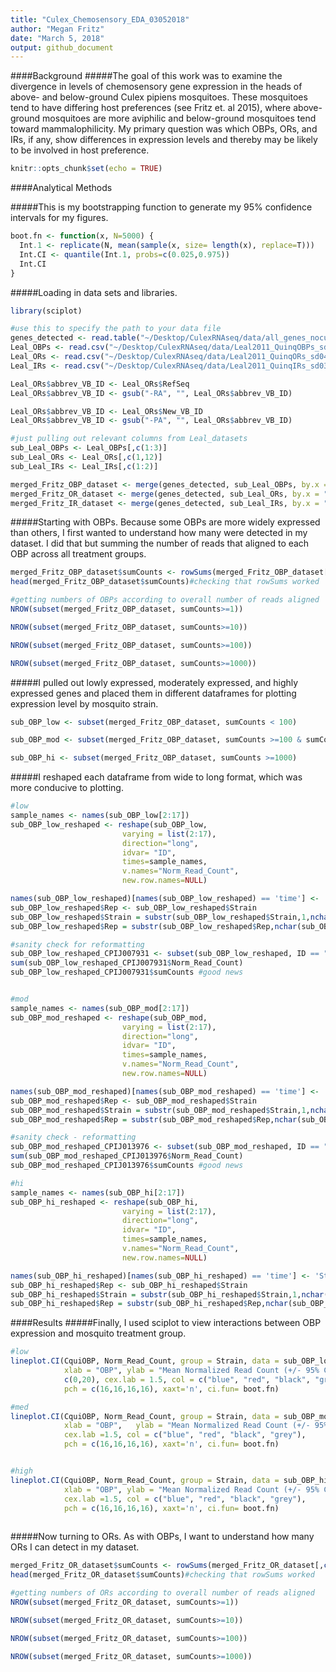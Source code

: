 ```yaml
---
title: "Culex_Chemosensory_EDA_03052018"
author: "Megan Fritz"
date: "March 5, 2018"
output: github_document
---
```


####Background
#####The goal of this work was to examine the divergence in levels of chemosensory gene expression in the heads of above- and below-ground Culex pipiens mosquitoes.  These mosquitoes tend to have differing host preferences (see Fritz et. al 2015), where above-ground mosquitoes are more aviphilic and below-ground mosquitoes tend toward mammalophilicity. My primary question was which OBPs, ORs, and IRs, if any, show differences in expression levels and thereby may be likely to be involved in host preference.  

```r
knitr::opts_chunk$set(echo = TRUE)
```


####Analytical Methods

#####This is my bootstrapping function to generate my 95% confidence intervals for my figures.
```r

boot.fn <- function(x, N=5000) {
  Int.1 <- replicate(N, mean(sample(x, size= length(x), replace=T)))
  Int.CI <- quantile(Int.1, probs=c(0.025,0.975))
  Int.CI
}

```


#####Loading in data sets and libraries.
```r

library(sciplot)

#use this to specify the path to your data file
genes_detected <- read.table("~/Desktop/CulexRNAseq/data/all_genes_nocutoff_norm_counts.txt", header = T)
Leal_OBPs <- read.csv("~/Desktop/CulexRNAseq/data/Leal2011_QuinqOBPs_sd01.csv", header = T)
Leal_ORs <- read.csv("~/Desktop/CulexRNAseq/data/Leal2011_QuinqORs_sd04.csv", header = T)
Leal_IRs <- read.csv("~/Desktop/CulexRNAseq/data/Leal2011_QuinqIRs_sd03.csv", header = T)

Leal_ORs$abbrev_VB_ID <- Leal_ORs$RefSeq
Leal_ORs$abbrev_VB_ID <- gsub("-RA", "", Leal_ORs$abbrev_VB_ID)

Leal_ORs$abbrev_VB_ID <- Leal_ORs$New_VB_ID
Leal_ORs$abbrev_VB_ID <- gsub("-PA", "", Leal_ORs$abbrev_VB_ID)

#just pulling out relevant columns from Leal_datasets
sub_Leal_OBPs <- Leal_OBPs[,c(1:3)]
sub_Leal_ORs <- Leal_ORs[,c(1,12)]
sub_Leal_IRs <- Leal_IRs[,c(1:2)]

merged_Fritz_OBP_dataset <- merge(genes_detected, sub_Leal_OBPs, by.x = "ID", by.y = "VectorBase_ID")
merged_Fritz_OR_dataset <- merge(genes_detected, sub_Leal_ORs, by.x = "ID", by.y = "abbrev_VB_ID")
merged_Fritz_IR_dataset <- merge(genes_detected, sub_Leal_IRs, by.x = "ID", by.y = "VectorBase_ID")


```

#####Starting with OBPs. Because some OBPs are more widely expressed than others, I first wanted to understand how many were detected in my dataset.  I did that but summing the number of reads that aligned to each OBP across all treatment groups. 

```r

merged_Fritz_OBP_dataset$sumCounts <- rowSums(merged_Fritz_OBP_dataset[,c(2:17)])
head(merged_Fritz_OBP_dataset$sumCounts)#checking that rowSums worked

#getting numbers of OBPs according to overall number of reads aligned
NROW(subset(merged_Fritz_OBP_dataset, sumCounts>=1))

NROW(subset(merged_Fritz_OBP_dataset, sumCounts>=10))

NROW(subset(merged_Fritz_OBP_dataset, sumCounts>=100))

NROW(subset(merged_Fritz_OBP_dataset, sumCounts>=1000))

```

#####I pulled out lowly expressed, moderately expressed, and highly expressed genes and placed them in different dataframes for plotting expression level by mosquito strain.

```r

sub_OBP_low <- subset(merged_Fritz_OBP_dataset, sumCounts < 100)

sub_OBP_mod <- subset(merged_Fritz_OBP_dataset, sumCounts >=100 & sumCounts < 1000)

sub_OBP_hi <- subset(merged_Fritz_OBP_dataset, sumCounts >=1000)

```


#####I reshaped each dataframe from wide to long format, which was more conducive to plotting.

```r
#low
sample_names <- names(sub_OBP_low[2:17])
sub_OBP_low_reshaped <- reshape(sub_OBP_low, 
                         varying = list(2:17),
                         direction="long",
                         idvar= "ID",
                         times=sample_names,
                         v.names="Norm_Read_Count",
                         new.row.names=NULL)

names(sub_OBP_low_reshaped)[names(sub_OBP_low_reshaped) == 'time'] <- 'Strain'
sub_OBP_low_reshaped$Rep <- sub_OBP_low_reshaped$Strain
sub_OBP_low_reshaped$Strain = substr(sub_OBP_low_reshaped$Strain,1,nchar(sub_OBP_low_reshaped$Strain)-1)
sub_OBP_low_reshaped$Rep = substr(sub_OBP_low_reshaped$Rep,nchar(sub_OBP_low_reshaped$Rep),nchar(sub_OBP_low_reshaped$Rep))

#sanity check for reformatting
sub_OBP_low_reshaped_CPIJ007931 <- subset(sub_OBP_low_reshaped, ID == "CPIJ007931")
sum(sub_OBP_low_reshaped_CPIJ007931$Norm_Read_Count)
sub_OBP_low_reshaped_CPIJ007931$sumCounts #good news


#mod
sample_names <- names(sub_OBP_mod[2:17])
sub_OBP_mod_reshaped <- reshape(sub_OBP_mod, 
                         varying = list(2:17),
                         direction="long",
                         idvar= "ID",
                         times=sample_names,
                         v.names="Norm_Read_Count",
                         new.row.names=NULL)

names(sub_OBP_mod_reshaped)[names(sub_OBP_mod_reshaped) == 'time'] <- 'Strain'
sub_OBP_mod_reshaped$Rep <- sub_OBP_mod_reshaped$Strain
sub_OBP_mod_reshaped$Strain = substr(sub_OBP_mod_reshaped$Strain,1,nchar(sub_OBP_mod_reshaped$Strain)-1)
sub_OBP_mod_reshaped$Rep = substr(sub_OBP_mod_reshaped$Rep,nchar(sub_OBP_mod_reshaped$Rep),nchar(sub_OBP_mod_reshaped$Rep))

#sanity check - reformatting
sub_OBP_mod_reshaped_CPIJ013976 <- subset(sub_OBP_mod_reshaped, ID == "CPIJ013976")
sum(sub_OBP_mod_reshaped_CPIJ013976$Norm_Read_Count)
sub_OBP_mod_reshaped_CPIJ013976$sumCounts #good news

#hi
sample_names <- names(sub_OBP_hi[2:17])
sub_OBP_hi_reshaped <- reshape(sub_OBP_hi, 
                         varying = list(2:17),
                         direction="long",
                         idvar= "ID",
                         times=sample_names,
                         v.names="Norm_Read_Count",
                         new.row.names=NULL)

names(sub_OBP_hi_reshaped)[names(sub_OBP_hi_reshaped) == 'time'] <- 'Strain'
sub_OBP_hi_reshaped$Rep <- sub_OBP_hi_reshaped$Strain
sub_OBP_hi_reshaped$Strain = substr(sub_OBP_hi_reshaped$Strain,1,nchar(sub_OBP_hi_reshaped$Strain)-1)
sub_OBP_hi_reshaped$Rep = substr(sub_OBP_hi_reshaped$Rep,nchar(sub_OBP_hi_reshaped$Rep),nchar(sub_OBP_hi_reshaped$Rep))

```

####Results
#####Finally, I used sciplot to view interactions between OBP expression and mosquito treatment group. 

```r

#low
lineplot.CI(CquiOBP, Norm_Read_Count, group = Strain, data = sub_OBP_low_reshaped, type = "p", cex = 1.5,
            xlab = "OBP", ylab = "Mean Normalized Read Count (+/- 95% CIs)", ylim =
            c(0,20), cex.lab = 1.5, col = c("blue", "red", "black", "grey"), 
            pch = c(16,16,16,16), xaxt='n', ci.fun= boot.fn)

#med
lineplot.CI(CquiOBP, Norm_Read_Count, group = Strain, data = sub_OBP_mod_reshaped, type = "p", cex = 1.5,
            xlab = "OBP",   ylab = "Mean Normalized Read Count (+/- 95% CIs)", ylim = c(0,200), 
            cex.lab =1.5, col = c("blue", "red", "black", "grey"), 
            pch = c(16,16,16,16), xaxt='n', ci.fun= boot.fn)


#high
lineplot.CI(CquiOBP, Norm_Read_Count, group = Strain, data = sub_OBP_hi_reshaped, type = "p", cex = 1.5,
            xlab = "OBP", ylab = "Mean Normalized Read Count (+/- 95% CIs)", ylim = c(0,6200), 
            cex.lab =1.5, col = c("blue", "red", "black", "grey"), 
            pch = c(16,16,16,16), xaxt='n', ci.fun= boot.fn)
            
```

#####Now turning to ORs. As with OBPs, I want to understand how many ORs I can detect in my dataset. 

```r

merged_Fritz_OR_dataset$sumCounts <- rowSums(merged_Fritz_OR_dataset[,c(2:17)])
head(merged_Fritz_OR_dataset$sumCounts)#checking that rowSums worked

#getting numbers of ORs according to overall number of reads aligned
NROW(subset(merged_Fritz_OR_dataset, sumCounts>=1))

NROW(subset(merged_Fritz_OR_dataset, sumCounts>=10))

NROW(subset(merged_Fritz_OR_dataset, sumCounts>=100))

NROW(subset(merged_Fritz_OR_dataset, sumCounts>=1000))

```